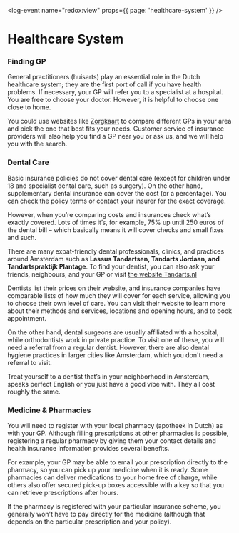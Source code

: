 <log-event name="redox:view" props={{ page: 'healthcare-system' }} />

# Healthcare System

### Finding GP
General practitioners (huisarts) play an essential role in the Dutch healthcare system; they are the first port of call if you have health problems. If necessary, your GP will refer you to a specialist at a hospital. You are free to choose your doctor. However, it is helpful to choose one close to home.  

You could use websites like [Zorgkaart](https://www.zorgkaartnederland.nl/) to compare different GPs in your area and pick the one that best fits your needs. Customer service of insurance providers will also help you find a GP near you or ask us, and we will help you with the search. 

<youtube id="X3tTyxKSYYY" />

### Dental Care
Basic insurance policies do not cover dental care (except for children under 18 and specialist dental care, such as surgery). On the other hand, supplementary dental insurance can cover the cost (or a percentage). You can check the policy terms or contact your insurer for the exact coverage. 

However, when you’re comparing costs and insurances check what’s exactly covered. Lots of times it’s, for example, 75% up until 250 euros of the dental bill – which basically means it will cover checks and small fixes and such. 

There are many expat-friendly dental professionals, clinics, and practices around Amsterdam such as **Lassus Tandartsen, Tandarts Jordaan, and Tandartspraktijk Plantage**. To find your dentist, you can also ask your friends, neighbours, and your GP or visit [the website Tandarts.nl](https://www.tandarts.nl/tandarts-amsterdam)

Dentists list their prices on their website, and insurance companies have comparable lists of how much they will cover for each service, allowing you to choose their own level of care. You can visit their website to learn more about their methods and services, locations and opening hours, and to book appointment.

On the other hand, dental surgeons are usually affiliated with a hospital, while orthodontists work in private practice. To visit one of these, you will need a referral from a regular dentist. However, there are also dental hygiene practices in larger cities like Amsterdam, which you don't need a referral to visit.

<callout>
  Treat yourself to a dentist that’s in your neighborhood in Amsterdam, speaks perfect English or you just have a good vibe with. They all cost roughly the same.
</callout>
  
### Medicine & Pharmacies
You will need to register with your local pharmacy (apotheek in Dutch) as with your GP. Although filling prescriptions at other pharmacies is possible, registering a regular pharmacy by giving them your contact details and health insurance information provides several benefits.

For example, your GP may be able to email your prescription directly to the pharmacy, so you can pick up your medicine when it is ready. Some pharmacies can deliver medications to your home free of charge, while others also offer secured pick-up boxes accessible with a key so that you can retrieve prescriptions after hours. 

If the pharmacy is registered with your particular insurance scheme, you generally won't have to pay directly for the medicine (although that depends on the particular prescription and your policy). 

